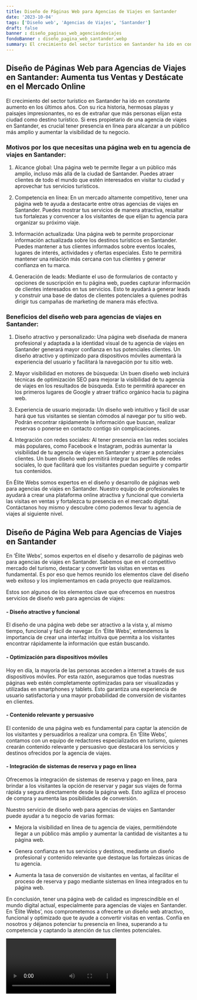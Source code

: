 ```yaml
---
title: Diseño de Páginas Web para Agencias de Viajes en Santander
date: '2023-10-04'
tags: ['Diseño web', 'Agencias de Viajes', 'Santander']
draft: false
banner : diseño_paginas_web_agenciasdeviajes
fondoBanner : diseño_pagina_web_santander.webp
summary: El crecimiento del sector turístico en Santander ha ido en constante aumento en los últimos años. Con su rica historia, hermosas playas y paisajes impresionantes, no es de extrañar que más personas elijan esta ciudad como destino turístico. Si eres propietario de una agencia de viajes en Santander, es crucial tener presencia en línea para alcanzar a un público más amplio y aumentar la visibilidad de tu negocio.
---
```


## Diseño de Páginas Web para Agencias de Viajes en Santander: Aumenta tus Ventas y Destácate en el Mercado Online

El crecimiento del sector turístico en Santander ha ido en constante aumento en los últimos años. Con su rica historia, hermosas playas y paisajes impresionantes, no es de extrañar que más personas elijan esta ciudad como destino turístico. Si eres propietario de una agencia de viajes en Santander, es crucial tener presencia en línea para alcanzar a un público más amplio y aumentar la visibilidad de tu negocio.

### Motivos por los que necesitas una página web en tu agencia de viajes en Santander:

1. Alcance global: Una página web te permite llegar a un público más amplio, incluso más allá de la ciudad de Santander. Puedes atraer clientes de todo el mundo que estén interesados en visitar tu ciudad y aprovechar tus servicios turísticos.

2. Competencia en línea: En un mercado altamente competitivo, tener una página web te ayuda a destacarte entre otras agencias de viajes en Santander. Puedes mostrar tus servicios de manera atractiva, resaltar tus fortalezas y convencer a los visitantes de que elijan tu agencia para organizar su próximo viaje.

3. Información actualizada: Una página web te permite proporcionar información actualizada sobre los destinos turísticos en Santander. Puedes mantener a tus clientes informados sobre eventos locales, lugares de interés, actividades y ofertas especiales. Esto te permitirá mantener una relación más cercana con tus clientes y generar confianza en tu marca.

4. Generación de leads: Mediante el uso de formularios de contacto y opciones de suscripción en tu página web, puedes capturar información de clientes interesados en tus servicios. Esto te ayudará a generar leads y construir una base de datos de clientes potenciales a quienes podrás dirigir tus campañas de marketing de manera más efectiva.

### Beneficios del diseño web para agencias de viajes en Santander:

1. Diseño atractivo y personalizado: Una página web diseñada de manera profesional y adaptada a la identidad visual de tu agencia de viajes en Santander generará mayor confianza en tus potenciales clientes. Un diseño atractivo y optimizado para dispositivos móviles aumentará la experiencia del usuario y facilitará la navegación por tu sitio web.

2. Mayor visibilidad en motores de búsqueda: Un buen diseño web incluirá técnicas de optimización SEO para mejorar la visibilidad de tu agencia de viajes en los resultados de búsqueda. Esto te permitirá aparecer en los primeros lugares de Google y atraer tráfico orgánico hacia tu página web.

3. Experiencia de usuario mejorada: Un diseño web intuitivo y fácil de usar hará que tus visitantes se sientan cómodos al navegar por tu sitio web. Podrán encontrar rápidamente la información que buscan, realizar reservas o ponerse en contacto contigo sin complicaciones.

4. Integración con redes sociales: Al tener presencia en las redes sociales más populares, como Facebook e Instagram, podrás aumentar la visibilidad de tu agencia de viajes en Santander y atraer a potenciales clientes. Un buen diseño web permitirá integrar tus perfiles de redes sociales, lo que facilitará que los visitantes puedan seguirte y compartir tus contenidos.

En Élite Webs somos expertos en el diseño y desarrollo de páginas web para agencias de viajes en Santander. Nuestro equipo de profesionales te ayudará a crear una plataforma online atractiva y funcional que convierta las visitas en ventas y fortalezca tu presencia en el mercado digital. Contáctanos hoy mismo y descubre cómo podemos llevar tu agencia de viajes al siguiente nivel.

<GifSeo />

<Cta />

## Diseño de Página Web para Agencias de Viajes en Santander

En ‘Élite Webs’, somos expertos en el diseño y desarrollo de páginas web para agencias de viajes en Santander. Sabemos que en el competitivo mercado del turismo, destacar y convertir las visitas en ventas es fundamental. Es por eso que hemos reunido los elementos clave del diseño web exitoso y los implementamos en cada proyecto que realizamos.

Estos son algunos de los elementos clave que ofrecemos en nuestros servicios de diseño web para agencias de viajes:

#### - Diseño atractivo y funcional
El diseño de una página web debe ser atractivo a la vista y, al mismo tiempo, funcional y fácil de navegar. En ‘Élite Webs’, entendemos la importancia de crear una interfaz intuitiva que permita a los visitantes encontrar rápidamente la información que están buscando.

#### - Optimización para dispositivos móviles
Hoy en día, la mayoría de las personas acceden a internet a través de sus dispositivos móviles. Por esta razón, aseguramos que todas nuestras páginas web estén completamente optimizadas para ser visualizadas y utilizadas en smartphones y tablets. Esto garantiza una experiencia de usuario satisfactoria y una mayor probabilidad de conversión de visitantes en clientes.

#### - Contenido relevante y persuasivo
El contenido de una página web es fundamental para captar la atención de los visitantes y persuadirlos a realizar una compra. En ‘Élite Webs’, contamos con un equipo de redactores especializados en turismo, quienes crearán contenido relevante y persuasivo que destacará los servicios y destinos ofrecidos por la agencia de viajes.

#### - Integración de sistemas de reserva y pago en línea
Ofrecemos la integración de sistemas de reserva y pago en línea, para brindar a los visitantes la opción de reservar y pagar sus viajes de forma rápida y segura directamente desde la página web. Esto agiliza el proceso de compra y aumenta las posibilidades de conversión.

Nuestro servicio de diseño web para agencias de viajes en Santander puede ayudar a tu negocio de varias formas:

- Mejora la visibilidad en línea de tu agencia de viajes, permitiéndote llegar a un público más amplio y aumentar la cantidad de visitantes a tu página web.

- Genera confianza en tus servicios y destinos, mediante un diseño profesional y contenido relevante que destaque las fortalezas únicas de tu agencia.

- Aumenta la tasa de conversión de visitantes en ventas, al facilitar el proceso de reserva y pago mediante sistemas en línea integrados en tu página web.

En conclusión, tener una página web de calidad es imprescindible en el mundo digital actual, especialmente para agencias de viajes en Santander. En ‘Élite Webs’, nos comprometemos a ofrecerte un diseño web atractivo, funcional y optimizado que te ayude a convertir visitas en ventas. Confía en nosotros y déjanos potenciar tu presencia en línea, superando a tu competencia y captando la atención de tus clientes potenciales.

<Video />

<CtaBot job='Agencias de Viajes' city='Santander'/>

<Gmaps query='Santander+españa+maps' />